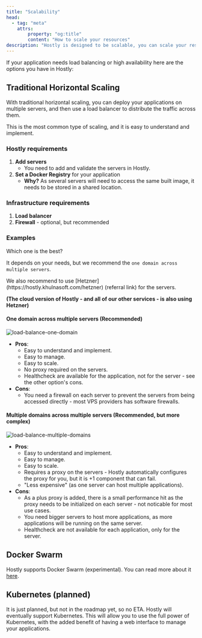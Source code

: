 ```yaml
---
title: "Scalability"
head:
  - tag: "meta"
    attrs:
        property: "og:title"
        content: "How to scale your resources"
description: "Hostly is designed to be scalable, you can scale your resources to meet your needs."
---
```



If your application needs load balancing or high availability here are the options you have in Hostly:

## Traditional Horizontal Scaling

With traditional horizontal scaling, you can deploy your applications on multiple servers, and then use a load balancer to distribute the traffic across them.

This is the most common type of scaling, and it is easy to understand and implement.

### Hostly requirements
1. **Add servers**
     - You need to add and validate the servers in Hostly.
2. **Set a Docker Registry** for your application
    - **Why?** As several servers will need to access the same built image, it needs to be stored in a shared location.

### Infrastructure requirements
1. **Load balancer**
2. **Firewall** - optional, but recommended

### Examples

Which one is the best?

It depends on your needs, but we recommend the `one domain across multiple servers`.

<Aside type="tip">
We also recommend to use [Hetzner](https://hostly.khulnasoft.com/hetzner) (referral link) for the servers.

**(The cloud version of Hostly - and all of our other services - is also using Hetzner)**
</Aside>

#### One domain across multiple servers (Recommended)

![load-balance-one-domain](../../../../assets/images/loadbalancer/one-domain.png)

- **Pros**:
    - Easy to understand and implement.
    - Easy to manage.
    - Easy to scale.
    - No proxy required on the servers.
    - Healthcheck are available for the application, not for the server - see the other option's cons.
- **Cons**:
    - You need a firewall on each server to prevent the servers from being accessed directly - most VPS providers has software firewalls.

#### Multiple domains across multiple servers (Recommended, but more complex)

![load-balance-multiple-domains](../../../../assets/images/loadbalancer/multiple-domains.png)

- **Pros**:
    - Easy to understand and implement.
    - Easy to manage.
    - Easy to scale.
    - Requires a proxy on the servers - Hostly automatically configures the proxy for you, but it is +1 component that can fail.
    - "Less expensive" (as one server can host multiple applications).
- **Cons**:
    - As a plus proxy is added, there is a small performance hit as the proxy needs to be initialized on each server - not noticable for most use cases.
    - You need bigger servers to host more applications, as more applications will be running on the same server.
    - Healthcheck are not available for each application, only for the server.



## Docker Swarm

Hostly supports Docker Swarm (experimental). You can read more about it [here](/docs/knowledge-base/docker/swarm).


## Kubernetes (planned)

It is just planned, but not in the roadmap yet, so no ETA.
Hostly will eventually support Kubernetes. This will allow you to use the full power of Kubernetes, with the added benefit of having a web interface to manage your applications.